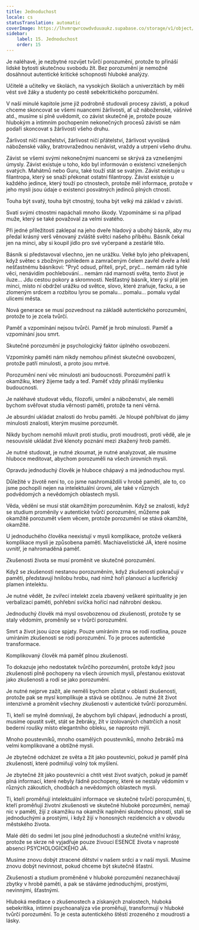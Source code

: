 ```yaml
---
title: Jednoduchost
locale: cs
statusTranslation: automatic
coverImage: https://lhvmrqwrcowdvduuaukz.supabase.co/storage/v1/object/public/strapi-uploads/small_cover-educacion-fundamental.webp-2d51a7828a2b1309555be27f7e2a61a0.webp
sidebar:
    label: 15. Jednoduchost
    order: 15
---
```

Je naléhavé, je nezbytné rozvíjet tvůrčí porozumění, protože to přináší lidské bytosti skutečnou svobodu žít. Bez porozumění je nemožné dosáhnout autentické kritické schopnosti hluboké analýzy.

Učitelé a učitelky ve školách, na vysokých školách a univerzitách by měli vést své žáky a studenty po cestě sebekritického porozumění.

V naší minulé kapitole jsme již podrobně studovali procesy závisti, a pokud chceme skoncovat se všemi nuancemi žárlivosti, ať už náboženské, vášnivé atd., musíme si plně uvědomit, co závist skutečně je, protože pouze hlubokým a intimním pochopením nekonečných procesů závisti se nám podaří skoncovat s žárlivostí všeho druhu.

Žárlivost ničí manželství, žárlivost ničí přátelství, žárlivost vyvolává náboženské války, bratrovražednou nenávist, vraždy a utrpení všeho druhu.

Závist se všemi svými nekonečnými nuancemi se skrývá za vznešenými úmysly. Závist existuje u toho, kdo byl informován o existenci vznešených svatých. Mahátmů nebo Guru, také touží stát se svatým. Závist existuje u filantropa, který se snaží překonat ostatní filantropy. Závist existuje u každého jedince, který touží po ctnostech, protože měl informace, protože v jeho mysli jsou údaje o existenci posvátných jedinců plných ctností.

Touha být svatý, touha být ctnostný, touha být velký má základ v závisti.

Svatí svými ctnostmi napáchali mnoho škody. Vzpomínáme si na případ muže, který se také považoval za velmi svatého.

Při jedné příležitosti zaklepal na jeho dveře hladový a ubohý básník, aby mu předal krásný verš věnovaný zvláště světci našeho příběhu. Básník čekal jen na minci, aby si koupil jídlo pro své vyčerpané a zestárlé tělo.

Básník si představoval všechno, jen ne urážku. Velké bylo jeho překvapení, když světec s zbožným pohledem a zamračeným čelem zavřel dveře a řekl nešťastnému básníkovi: "Pryč odsud, příteli, pryč, pryč... nemám rád tyhle věci, nenávidím pochlebování... nemám rád marnosti světa, tento život je iluze... Jdu cestou pokory a skromnosti. Nešťastný básník, který si přál jen minci, místo ní obdržel urážku od světce, slovo, které zraňuje, facku, a se zlomeným srdcem a rozbitou lyrou se pomalu... pomalu... pomalu vydal ulicemi města.

Nová generace se musí pozvednout na základě autentického porozumění, protože to je zcela tvůrčí.

Paměť a vzpomínání nejsou tvůrčí. Paměť je hrob minulosti. Paměť a vzpomínání jsou smrt.

Skutečné porozumění je psychologický faktor úplného osvobození.

Vzpomínky paměti nám nikdy nemohou přinést skutečné osvobození, protože patří minulosti, a proto jsou mrtvé.

Porozumění není věc minulosti ani budoucnosti. Porozumění patří k okamžiku, který žijeme tady a teď. Paměť vždy přináší myšlenku budoucnosti.

Je naléhavé studovat vědu, filozofii, umění a náboženství, ale neměli bychom svěřovat studia věrnosti paměti, protože ta není věrná.

Je absurdní ukládat znalosti do hrobu paměti. Je hloupé pohřbívat do jámy minulosti znalosti, kterým musíme porozumět.

Nikdy bychom nemohli mluvit proti studiu, proti moudrosti, proti vědě, ale je nesouvislé ukládat živé klenoty poznání mezi zkažený hrob paměti.

Je nutné studovat, je nutné zkoumat, je nutné analyzovat, ale musíme hluboce meditovat, abychom porozuměli na všech úrovních mysli.

Opravdu jednoduchý člověk je hluboce chápavý a má jednoduchou mysl.

Důležité v životě není to, co jsme nashromáždili v hrobě paměti, ale to, co jsme pochopili nejen na intelektuální úrovni, ale také v různých podvědomých a nevědomých oblastech mysli.

Věda, vědění se musí stát okamžitým porozuměním. Když se znalosti, když se studium proměnily v autentické tvůrčí porozumění, můžeme pak okamžitě porozumět všem věcem, protože porozumění se stává okamžité, okamžité.

U jednoduchého člověka neexistují v mysli komplikace, protože veškerá komplikace mysli je způsobena pamětí. Machiavelistické JÁ, které nosíme uvnitř, je nahromaděná paměť.

Zkušenosti života se musí proměnit ve skutečné porozumění.

Když se zkušenosti nestanou porozuměním, když zkušenosti pokračují v paměti, představují hnilobu hrobu, nad nímž hoří planoucí a luciferický plamen intelektu.

Je nutné vědět, že zvířecí intelekt zcela zbavený veškeré spirituality je jen verbalizací paměti, pohřební svíčka hořící nad náhrobní deskou.

Jednoduchý člověk má mysl osvobozenou od zkušeností, protože ty se staly vědomím, proměnily se v tvůrčí porozumění.

Smrt a život jsou úzce spjaty. Pouze umíráním zrna se rodí rostlina, pouze umíráním zkušenosti se rodí porozumění. To je proces autentické transformace.

Komplikovaný člověk má paměť plnou zkušeností.

To dokazuje jeho nedostatek tvůrčího porozumění, protože když jsou zkušenosti plně pochopeny na všech úrovních mysli, přestanou existovat jako zkušenosti a rodí se jako porozumění.

Je nutné nejprve zažít, ale neměli bychom zůstat v oblasti zkušenosti, protože pak se mysl komplikuje a stává se obtížnou. Je nutné žít život intenzivně a proměnit všechny zkušenosti v autentické tvůrčí porozumění.

Ti, kteří se mylně domnívají, že abychom byli chápaví, jednoduchí a prostí, musíme opustit svět, stát se žebráky, žít v izolovaných chatrčích a nosit bederní roušky místo elegantního obleku, se naprosto mýlí.

Mnoho poustevníků, mnoho osamělých poustevníků, mnoho žebráků má velmi komplikované a obtížné mysli.

Je zbytečné odcházet ze světa a žít jako poustevníci, pokud je paměť plná zkušeností, které podmiňují volný tok myšlení.

Je zbytečné žít jako poustevníci a chtít vést život svatých, pokud je paměť plná informací, které nebyly řádně pochopeny, které se nestaly vědomím v různých zákoutích, chodbách a nevědomých oblastech mysli.

Ti, kteří proměňují intelektuální informace ve skutečné tvůrčí porozumění, ti, kteří proměňují životní zkušenosti ve skutečné hluboké porozumění, nemají nic v paměti, žijí z okamžiku na okamžik naplněni skutečnou plností, stali se jednoduchými a prostými, i když žijí v honosných rezidencích a v obvodu městského života.

Malé děti do sedmi let jsou plné jednoduchosti a skutečné vnitřní krásy, protože se skrze ně vyjadřuje pouze živoucí ESENCE života v naprosté absenci PSYCHOLOGICKÉHO JÁ.

Musíme znovu dobýt ztracené dětství v našem srdci a v naší mysli. Musíme znovu dobýt nevinnost, pokud chceme být skutečně šťastní.

Zkušenosti a studium proměněné v hluboké porozumění nezanechávají zbytky v hrobě paměti, a pak se stáváme jednoduchými, prostými, nevinnými, šťastnými.

Hluboká meditace o zkušenostech a získaných znalostech, hluboká sebekritika, intimní psychoanalýza vše proměňují, transformují v hluboké tvůrčí porozumění. To je cesta autentického štěstí zrozeného z moudrosti a lásky.

